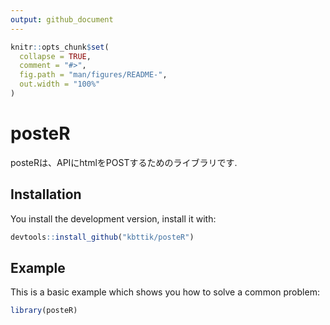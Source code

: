 ```yaml
---
output: github_document
---
```


<!-- README.md is generated from README.Rmd. Please edit that file -->

```r
knitr::opts_chunk$set(
  collapse = TRUE,
  comment = "#>",
  fig.path = "man/figures/README-",
  out.width = "100%"
)
```

# posteR

<!-- badges: start -->
<!-- badges: end -->

posteRは、APIにhtmlをPOSTするためのライブラリです.

## Installation

You install the development version, install it with:

``` r
devtools::install_github("kbttik/posteR")
```


## Example

This is a basic example which shows you how to solve a common problem:

``` r
library(posteR)
```

